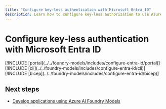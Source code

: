 ```yaml
---
title: "Configure key-less authentication with Microsoft Entra ID"
description: Learn how to configure key-less authorization to use Azure AI Foundry Models with Microsoft Entra ID.
---
```


# Configure key-less authentication with Microsoft Entra ID

<Tab title="Foundry portal">
[!INCLUDE [portal](../../foundry-models/includes/configure-entra-id/portal)]
</Tab>

<Tab title="Azure CLI">
[!INCLUDE [cli](../../foundry-models/includes/configure-entra-id/cli)]
</Tab>

<Tab title="Bicep">
[!INCLUDE [bicep](../../foundry-models/includes/configure-entra-id/bicep)]
</Tab>

## Next steps

* [Develop applications using Azure AI Foundry Models](../../model-inference/supported-languages)